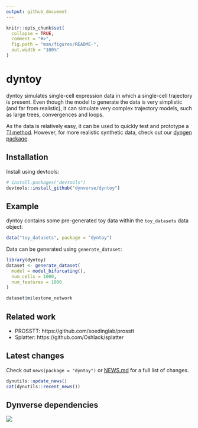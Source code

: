 ```yaml
---
output: github_document
---
```


<!-- README.md is generated from README.Rmd. Please edit that file -->

```r
knitr::opts_chunk$set(
  collapse = TRUE,
  comment = "#>",
  fig.path = "man/figures/README-",
  out.width = "100%"
)
```
# dyntoy

dyntoy simulates single-cell expression data in which a single-cell trajectory is present. Even though the model to generate the data is very simplistic (and far from realistic), it can simulate very complex trajectory models, such as large trees, convergences and loops.

As the data is relatively easy, it can be used to quickly test and prototype a [TI method](https://github.com/dynverse/dynmethods). However, for more realistic synthetic data, check out our [dyngen package](https://github.com/dynverse/dyngen).

## Installation

Install using devtools:

```r
# install.packages("devtools")
devtools::install_github("dynverse/dyntoy")
```

## Example

dyntoy contains some pre-generated toy data within the `toy_datasets` data object:

```r
data("toy_datasets", package = "dyntoy")
```

Data can be generated using `generate_dataset`:

```r
library(dyntoy)
dataset <- generate_dataset(
  model = model_bifurcating(),
  num_cells = 1000,
  num_features = 1000
)

dataset$milestone_network
```

## Related work

- PROSSTT: https://github.com/soedinglab/prosstt
- Splatter: https://github.com/Oshlack/splatter

## Latest changes

Check out `news(package = "dyntoy")` or [NEWS.md](inst/NEWS.md) for a full list of changes.

<!-- This section gets automatically generated from inst/NEWS.md, and also generates inst/NEWS -->

```r
dynutils::update_news()
cat(dynutils::recent_news())
```

## Dynverse dependencies

<!-- Generated by "update_dependency_graphs.R" in the main dynverse repo -->
![](man/figures/dependencies.png)
